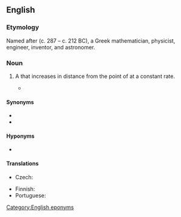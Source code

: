 ==English==
{{wikipedia}}

===Etymology===
Named after {{w|Archimedes of Syracuse}} (c. 287 – c. 212 BC), a Greek mathematician, physicist, engineer, inventor, and astronomer.

===Noun===
{{en-noun}}

# {{lb|en|mathematics}} A {{l|en|spiral}} that increases in distance from the point of {{l|en|origin}} at a constant rate.
#* {{quote-wikipedia|en|date=2010-11-16|article=Pi (film)|text=Max flees and tries to visit Sol, only to find that he has died. Max searches his house and finds mathematical scribblings similar to his own. On a Go board, with its pieces arranged in an '''Archimedean spiral''', Max finds a piece of paper with the 216-digit number.}}

====Synonyms====
* {{l|en|arithmetic spiral}}
* {{l|en|spiral of Archimedes}}

====Hyponyms====
* {{w|Fermat's spiral|Fermat&rsquo;s spiral}}

====Translations====
{{trans-top|a spiral that increases in distance from the point of origin at a constant rate}}
* Czech: {{t|cs|Archimédova spirála|f}}
{{trans-mid}}
* Finnish: {{t|fi|Arkhimedeen spiraali}}
* Portuguese: {{t|pt|espiral de Arquimedes|f}}
{{trans-bottom}}

[[Category:English eponyms]]